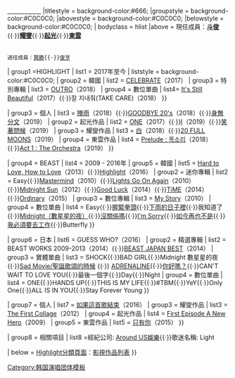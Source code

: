 {{Navbox
|name  = BEAST/Highlight
|title = [[BEAST|<span style="color:white">BEAST</span>]]{{·}}[[HIGHLIGHT|<span style="color:white">HIGHLIGHT</span>]]
|titlestyle = background-color:#666;
|groupstyle = background-color:#C0C0C0;
|abovestyle = background-color:#C0C0C0;
|belowstyle = background-color:#C0C0C0;
| bodyclass  = hlist
|above   = 現任成員：'''[[尹斗俊|斗俊]]'''{{·}}'''[[梁耀燮|耀燮]]'''{{·}}'''[[李起光|起光]]'''{{·}}'''[[孫東雲|東雲]]'''
 <br>過往成員：[[張賢勝|賢勝]]{{·}}[[龍俊亨|俊亨]]</br>

| group1 =HIGHLIGHT
| list1 =  2017年至今 
| liststyle = background-color:#C0C0C0;
| group2 = 韓國
| list2 = {{Navbox subgroup
| groupstyle = background-color:#C0C0C0;
| group1 = 正規專輯
| list1  = 
| group2 = 迷你專輯
| list2 = [[Can You Feel It? (Highlight迷你專輯)|CAN YOU FEEL IT?]] / [[Can You Feel It? (Highlight迷你專輯)|CALLING YOU]]（2017）{{·}}[[Celebrate (Highlight迷你專輯)|CELEBRATE]]（2017）
| group3 = 特別專輯
| list3  = [[OUTRO (Highlight特別專輯)|OUTRO]]（2018）
| group4 = 數位單曲
| list4=  [[Can You Feel It? (Highlight迷你專輯)|It's Still Beautiful]]（2017）{{·}}잘 지내줘(TAKE CARE)（2018）
}}

| group3  = 個人
| list3 = {{Navbox subgroup
| groupstyle = background-color:#C0C0C0;
| group1= 俊亨作品
| list1 = [[龍俊亨#音樂作品|WONDER IF]]（2017）{{·}}[[龍俊亨#音樂作品|陣雨]]（2018）{{·}}[[龍俊亨#音樂作品|GOODBYE 20's]]（2018）{{·}}[[龍俊亨#音樂作品|身無分文]]（2019）
| group2 = 起光作品
| list2 = [[李起光#音樂作品|ONE]]（2017）{{·}}[[李起光#音樂作品|I]]（2019）{{·}}[[李起光#音樂作品|笑著問候]]（2019）
| group3 = 耀燮作品
| list3 = [[梁耀燮#音樂作品|白]]（2018）{{·}}[[梁耀燮#音樂作品|20 FULL MOONS]]（2019）
| group4 = 東雲作品
| list4 = [[孫東雲#音樂作品|Prelude : 목소리]]（2018）{{·}}[[孫東雲#音樂作品|Act 1 : The Orchestra]]（2019）
}}


| group4 = BEAST
| list4 = 2009 - 2016年
| group5 = 韓國
| list5 = {{Navbox subgroup
| groupstyle = background-color:#C0C0C0;
| group1 = 正規專輯
| list1  = [[Fiction and Fact]]（2011）{{·}}[[Hard to Love, How to Love]]（2013）{{·}}[[Highlight (BEAST正規專輯)|Highlight]]（2016）
| group2 = 迷你專輯
| list2  = Easy{{·}}[[Mastermind (BEAST專輯)|Mastermind]]（2010）{{·}}[[Lights Go On Again]]（2010）{{·}}[[Midnight Sun]]（2012）{{·}}[[Good Luck (BEAST迷你專輯)|Good Luck]]（2014）{{·}}[[TiME (BEAST迷你專輯)|TiME]]（2014）{{·}}[[Ordinary (BEAST迷你專輯)|Ordinary]]（2015）
| group3 = 數位專輯
| list3  = [[My Story (BEAST單曲)|My Story]]（2010）
| group4 = 數位單曲
| list4 =  Easy{{·}}[[Mastermind (BEAST專輯)|握緊拳頭]]{{·}}[[Fiction and Fact|下雨的日子裡]]{{·}}我知道了{{·}}[[Midnight Sun|Midnight（數星星的夜）]]{{·}}[[Hard to Love, How to Love|沒關係嗎]]{{·}}[[Hard to Love, How to Love|I'm Sorry]]{{·}}[[Good Luck (BEAST迷你專輯)|如今再也不是]]{{·}}[[Ordinary (BEAST迷你專輯)|我必須要去工作]]{{·}}Butterfly
}}

| group6 = 日本
| list6 = {{Navbox subgroup
| groupstyle = background-color:#C0C0C0;
| group1 = 正規專輯
| list1  = [[SO BEAST]]（2011）{{·}}GUESS WHO?（2016）
| group2 = 精選專輯
| list2  = BEAST WORKS 2009-2013（2014）{{·}}[[BEAST JAPAN BEST]]（2014）
| group3 = 實體單曲
| list3  = SHOCK{{·}}BAD GIRL{{·}}Midnight 數星星的夜{{·}}[[Sad Movie/聖誕歌頌的時候]] {{·}} [[ADRENALINE]]{{·}}[[你好嗎？]]{{·}}CAN'T WAIT TO LOVE YOU{{·}}最後一個字{{·}}Day{{·}}Night
| group4 = 數位單曲
| list4  = ONE{{·}}HANDS UP{{·}}THIS IS MY LIFE{{·}}#TBM{{·}}YeY{{·}}Only One{{·}}ALL IS IN YOU{{·}}Stay Forever Young
}}

| group7  = 個人
| list7 = {{Navbox subgroup
| groupstyle = background-color:#C0C0C0;
| group1= 賢勝作品
| list1  = [[MY (張賢勝迷你專輯)|MY]]（2015）
| group2= 俊亨作品
| list2 = [[Flower (龍俊亨專輯)|Flower]]（2013）{{·}}[[龍俊亨#音樂作品|如果這首歌結束]]（2016）
| group3 = 耀燮作品
| list3 = [[The First Collage]]（2012）
| group4 = 起光作品
| list4 = [[李起光#音樂作品|First Episode A New Hero]]（2009）
| group5 = 東雲作品
| list5  = [[孫東雲#音樂作品|只有你]]（2015）
}}

| group8 = 相關項目
| list8  =經紀公司: [[Around US娛樂]]{{·}}歌迷名稱: Light

| below = 
[[:分類:Highlight|Highlight分類頁面]]：[[Highlight影視作品列表|影視作品列表]]
}}
<noinclude>
{{collapsible option}}
[[Category:韩国演唱团体模板]]
</noinclude>